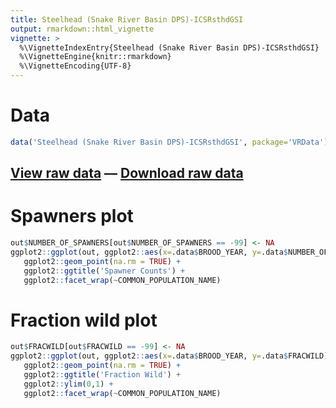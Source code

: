```yaml
---
title: Steelhead (Snake River Basin DPS)-ICSRsthdGSI
output: rmarkdown::html_vignette
vignette: >
  %\VignetteIndexEntry{Steelhead (Snake River Basin DPS)-ICSRsthdGSI}
  %\VignetteEngine{knitr::rmarkdown}
  %\VignetteEncoding{UTF-8}
---
```


# Data

```r
data('Steelhead (Snake River Basin DPS)-ICSRsthdGSI', package='VRData')
```

## [View raw data](../data/Steelhead (Snake River Basin DPS)-ICSRsthdGSI.html) &#8212; [Download raw data](../data/Steelhead (Snake River Basin DPS)-ICSRsthdGSI.csv)

# Spawners plot

```r
out$NUMBER_OF_SPAWNERS[out$NUMBER_OF_SPAWNERS == -99] <- NA
ggplot2::ggplot(out, ggplot2::aes(x=.data$BROOD_YEAR, y=.data$NUMBER_OF_SPAWNERS)) +
   ggplot2::geom_point(na.rm = TRUE) +
   ggplot2::ggtitle('Spawner Counts') +
   ggplot2::facet_wrap(~COMMON_POPULATION_NAME)
```

# Fraction wild plot

```r
out$FRACWILD[out$FRACWILD == -99] <- NA
ggplot2::ggplot(out, ggplot2::aes(x=.data$BROOD_YEAR, y=.data$FRACWILD)) +
   ggplot2::geom_point(na.rm = TRUE) +
   ggplot2::ggtitle('Fraction Wild') +
   ggplot2::ylim(0,1) +
   ggplot2::facet_wrap(~COMMON_POPULATION_NAME)
```


